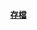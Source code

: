<div>
{{dyk/auto
| 0 = '''[[1983年|哪年]]'''德國綠黨進入[[德國聯邦議院|聯邦議院]]？
|p0 = 
| 1= 1987年，在大選中，德國綠黨席次进一步增加，並與'''[[德國社民黨|哪一個政黨]]'''結盟？
|p1= Sozialdemokratische Partei Deutschlands, Logo um 2000.svg
| 2 = '''[[爱娃·布劳恩|哪位德国女性]]'''是[[阿道夫·希特勒|阿道夫·希特勒]]的长期伴侣？
|p2 =  Eva Braun walking dog.jpg
| 3 = 1980年，'''[[西德|哪個國家]]'''的[[環境保護主義|環境保護主義]]者和[[和平主義|和平主義]]者組建了名為「綠色」（{{lang|de|Die Grünen}}）的政治組織，[[中文|中文]]稱之為[[綠黨|綠黨]]；是當時世界上成立最早的[[綠黨|綠黨]]政治組織；其政治綱領是反對[[環境污染|環境污染]]、[[核能|核能]]的過分利用、[[西德|北約]]的戰略擴張以及其他各種過度的[[工業化|工業化]]行為？
|p3 = 
| 4 = 1989年至1990年間，'''[[東德|哪個國家]]'''的一些民權運動團體聯合組成了聯盟90？
|p4 = 
| 5= '''[[2009年德國聯邦議院選舉|哪次聯邦大選]]'''是綠黨首次突破了10%得票大關？
| p5 = Bundestag 2009 Buendnisgruene.svg
}}

<div align="right" style="font-size:small;">'''[[Portal:聯盟90/綠黨/你知道吗/存档|存檔]]'''
</div>